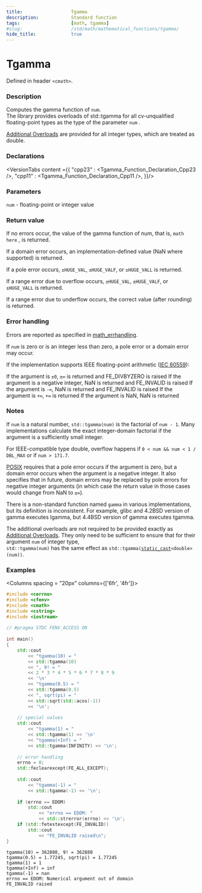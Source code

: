 ```yaml
---
title:                  Tgamma
description:            Standard function
tags:                   [math, tgamma]
#slug:                  /std/math/mathematical_functions/tgamma/
hide_title:             true
---
```




# Tgamma

Defined in header `<cmath>`.

### Description
Computes the gamma function of <code>num</code>. <br/>
&#8203;<Since v='cpp23'>The library provides overloads of std::tgamma for all cv-unqualified floating-point types as the type of the parameter <code>num</code> </Since>.<br/>

&#8203;<a href='#declarations'>Additional Overloads</a> are provided for all integer types, which are treated as <span class='col-lb'>double</span>.

### Declarations

<VersionTabs content ={{
    "cpp23" : <Tgamma_Function_Declaration_Cpp23 />,
    "cpp11" : <Tgamma_Function_Declaration_Cpp11 />,
}}/>

### Parameters
 
&#8203;<code>num</code> - floating-point or integer value

### Return value
If no errors occur, the value of the gamma function of num, that is, `math here` , is returned.

If a domain error occurs, an implementation-defined value (NaN where supported) is returned.

If a pole error occurs, `±HUGE_VAL`, `±HUGE_VALF`, or `±HUGE_VALL` is returned.

If a range error due to overflow occurs, `±HUGE_VAL`, `±HUGE_VALF`, or `±HUGE_VALL` is returned.

If a range error due to underflow occurs, the correct value (after rounding) is returned.

### Error handling

Errors are reported as specified in <a href='/docs/std/math/math_errhandling'>math_errhandling</a>.

If <code>num</code> is zero or is an integer less than zero, a pole error or a domain error may occur.

If the implementation supports IEEE floating-point arithmetic (<a href='https://www.iso.org/standard/80985.html'>IEC 60559</a>):

If the argument is `±0`, `±∞` is returned and FE_DIVBYZERO is raised
If the argument is a negative integer, NaN is returned and FE_INVALID is raised
If the argument is `-∞`, NaN is returned and FE_INVALID is raised
If the argument is `+∞`, `+∞` is returned
If the argument is NaN, NaN is returned

### Notes
If <code>num</code> is a natural number, `std::tgamma(num)` is the factorial of `num - 1`. 
Many implementations calculate the exact integer-domain factorial if the argument is a sufficiently small integer.

For IEEE-compatible type double, overflow happens if `0 < num && num < 1 / DBL_MAX` or if `num > 171.7`.

[POSIX](https://pubs.opengroup.org/onlinepubs/9699919799/functions/tgamma.html)
requires that a pole error occurs if the argument is zero, but a domain error occurs when the argument is a negative integer. It also specifies that in future, 
domain errors may be replaced by pole errors for negative integer arguments (in which case the return value in those cases would change from NaN to `±∞`).

There is a non-standard function named `gamma` in various implementations, but its definition is inconsistent.
 For example, glibc and 4.2BSD version of gamma executes lgamma, but 4.4BSD version of gamma executes tgamma.

The additional overloads are not required to be provided exactly as <a href='#declarations'>Additional Overloads</a>.
They only need to be sufficient to ensure that for their argument <code>num</code> of integer type, <br/>
`std::tgamma(num)` has the same effect as <code>std::tgamma(<a href='/docs/std/lang-support/static_cast'>static_cast</a>&lt;<span class='col-lb'>double</span>&gt;(num))</code>.

### Examples

<Columns spacing = "20px" columns={['6fr', '4fr']}>
<div>

```cpp
#include <cerrno>
#include <cfenv>
#include <cmath>
#include <cstring>
#include <iostream>
 
// #pragma STDC FENV_ACCESS ON
 
int main()
{
    std::cout 
        << "tgamma(10) = " 
        << std::tgamma(10)
        << ", 9! = " 
        << 2 * 3 * 4 * 5 * 6 * 7 * 8 * 9 
        << '\n'
        << "tgamma(0.5) = " 
        << std::tgamma(0.5)
        << ", sqrt(pi) = " 
        << std::sqrt(std::acos(-1)) 
        << '\n';
 
    // special values
    std::cout 
        << "tgamma(1) = " 
        << std::tgamma(1) << '\n'
        << "tgamma(+Inf) = " 
        << std::tgamma(INFINITY) << '\n';
 
    // error handling
    errno = 0;
    std::feclearexcept(FE_ALL_EXCEPT);
 
    std::cout 
        << "tgamma(-1) = "
        << std::tgamma(-1) << '\n';
 
    if (errno == EDOM)
        std::cout 
            << "errno == EDOM: " 
            << std::strerror(errno) << '\n';
    if (std::fetestexcept(FE_INVALID))
        std::cout 
            << "FE_INVALID raised\n";
}


```

</div><div>

```plaintext title="Possible Result"
tgamma(10) = 362880, 9! = 362880
tgamma(0.5) = 1.77245, sqrt(pi) = 1.77245
tgamma(1) = 1
tgamma(+Inf) = inf
tgamma(-1) = nan
errno == EDOM: Numerical argument out of domain
FE_INVALID raised
```

</div>
</Columns>